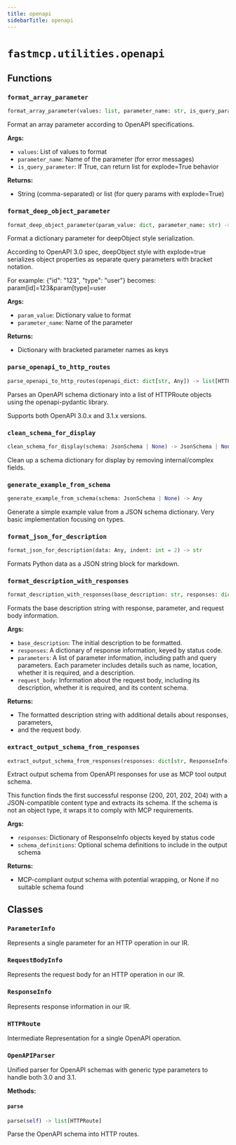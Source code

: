 ```yaml
---
title: openapi
sidebarTitle: openapi
---
```


# `fastmcp.utilities.openapi`

## Functions

### `format_array_parameter` <sup><a href="https://github.com/jlowin/fastmcp/blob/main/src/fastmcp/utilities/openapi.py#L41" target="_blank"><Icon icon="github" style="width: 14px; height: 14px;" /></a></sup>

```python
format_array_parameter(values: list, parameter_name: str, is_query_parameter: bool = False) -> str | list
```


Format an array parameter according to OpenAPI specifications.

**Args:**
- `values`: List of values to format
- `parameter_name`: Name of the parameter (for error messages)
- `is_query_parameter`: If True, can return list for explode=True behavior

**Returns:**
- String (comma-separated) or list (for query params with explode=True)


### `format_deep_object_parameter` <sup><a href="https://github.com/jlowin/fastmcp/blob/main/src/fastmcp/utilities/openapi.py#L95" target="_blank"><Icon icon="github" style="width: 14px; height: 14px;" /></a></sup>

```python
format_deep_object_parameter(param_value: dict, parameter_name: str) -> dict[str, str]
```


Format a dictionary parameter for deepObject style serialization.

According to OpenAPI 3.0 spec, deepObject style with explode=true serializes
object properties as separate query parameters with bracket notation.

For example: {"id": "123", "type": "user"} becomes:
param[id]=123&param[type]=user

**Args:**
- `param_value`: Dictionary value to format
- `parameter_name`: Name of the parameter

**Returns:**
- Dictionary with bracketed parameter names as keys


### `parse_openapi_to_http_routes` <sup><a href="https://github.com/jlowin/fastmcp/blob/main/src/fastmcp/utilities/openapi.py#L204" target="_blank"><Icon icon="github" style="width: 14px; height: 14px;" /></a></sup>

```python
parse_openapi_to_http_routes(openapi_dict: dict[str, Any]) -> list[HTTPRoute]
```


Parses an OpenAPI schema dictionary into a list of HTTPRoute objects
using the openapi-pydantic library.

Supports both OpenAPI 3.0.x and 3.1.x versions.


### `clean_schema_for_display` <sup><a href="https://github.com/jlowin/fastmcp/blob/main/src/fastmcp/utilities/openapi.py#L739" target="_blank"><Icon icon="github" style="width: 14px; height: 14px;" /></a></sup>

```python
clean_schema_for_display(schema: JsonSchema | None) -> JsonSchema | None
```


Clean up a schema dictionary for display by removing internal/complex fields.


### `generate_example_from_schema` <sup><a href="https://github.com/jlowin/fastmcp/blob/main/src/fastmcp/utilities/openapi.py#L799" target="_blank"><Icon icon="github" style="width: 14px; height: 14px;" /></a></sup>

```python
generate_example_from_schema(schema: JsonSchema | None) -> Any
```


Generate a simple example value from a JSON schema dictionary.
Very basic implementation focusing on types.


### `format_json_for_description` <sup><a href="https://github.com/jlowin/fastmcp/blob/main/src/fastmcp/utilities/openapi.py#L882" target="_blank"><Icon icon="github" style="width: 14px; height: 14px;" /></a></sup>

```python
format_json_for_description(data: Any, indent: int = 2) -> str
```


Formats Python data as a JSON string block for markdown.


### `format_description_with_responses` <sup><a href="https://github.com/jlowin/fastmcp/blob/main/src/fastmcp/utilities/openapi.py#L891" target="_blank"><Icon icon="github" style="width: 14px; height: 14px;" /></a></sup>

```python
format_description_with_responses(base_description: str, responses: dict[str, Any], parameters: list[ParameterInfo] | None = None, request_body: RequestBodyInfo | None = None) -> str
```


Formats the base description string with response, parameter, and request body information.

**Args:**
- `base_description`: The initial description to be formatted.
- `responses`: A dictionary of response information, keyed by status code.
- `parameters`: A list of parameter information,
including path and query parameters. Each parameter includes details such as name,
location, whether it is required, and a description.
- `request_body`: Information about the request body,
including its description, whether it is required, and its content schema.

**Returns:**
- The formatted description string with additional details about responses, parameters,
- and the request body.


### `extract_output_schema_from_responses` <sup><a href="https://github.com/jlowin/fastmcp/blob/main/src/fastmcp/utilities/openapi.py#L1323" target="_blank"><Icon icon="github" style="width: 14px; height: 14px;" /></a></sup>

```python
extract_output_schema_from_responses(responses: dict[str, ResponseInfo], schema_definitions: dict[str, Any] | None = None) -> dict[str, Any] | None
```


Extract output schema from OpenAPI responses for use as MCP tool output schema.

This function finds the first successful response (200, 201, 202, 204) with a
JSON-compatible content type and extracts its schema. If the schema is not an
object type, it wraps it to comply with MCP requirements.

**Args:**
- `responses`: Dictionary of ResponseInfo objects keyed by status code
- `schema_definitions`: Optional schema definitions to include in the output schema

**Returns:**
- MCP-compliant output schema with potential wrapping, or None if no suitable schema found


## Classes

### `ParameterInfo` <sup><a href="https://github.com/jlowin/fastmcp/blob/main/src/fastmcp/utilities/openapi.py#L129" target="_blank"><Icon icon="github" style="width: 14px; height: 14px;" /></a></sup>


Represents a single parameter for an HTTP operation in our IR.


### `RequestBodyInfo` <sup><a href="https://github.com/jlowin/fastmcp/blob/main/src/fastmcp/utilities/openapi.py#L141" target="_blank"><Icon icon="github" style="width: 14px; height: 14px;" /></a></sup>


Represents the request body for an HTTP operation in our IR.


### `ResponseInfo` <sup><a href="https://github.com/jlowin/fastmcp/blob/main/src/fastmcp/utilities/openapi.py#L151" target="_blank"><Icon icon="github" style="width: 14px; height: 14px;" /></a></sup>


Represents response information in our IR.


### `HTTPRoute` <sup><a href="https://github.com/jlowin/fastmcp/blob/main/src/fastmcp/utilities/openapi.py#L159" target="_blank"><Icon icon="github" style="width: 14px; height: 14px;" /></a></sup>


Intermediate Representation for a single OpenAPI operation.


### `OpenAPIParser` <sup><a href="https://github.com/jlowin/fastmcp/blob/main/src/fastmcp/utilities/openapi.py#L256" target="_blank"><Icon icon="github" style="width: 14px; height: 14px;" /></a></sup>


Unified parser for OpenAPI schemas with generic type parameters to handle both 3.0 and 3.1.


**Methods:**

#### `parse` <sup><a href="https://github.com/jlowin/fastmcp/blob/main/src/fastmcp/utilities/openapi.py#L618" target="_blank"><Icon icon="github" style="width: 14px; height: 14px;" /></a></sup>

```python
parse(self) -> list[HTTPRoute]
```

Parse the OpenAPI schema into HTTP routes.

